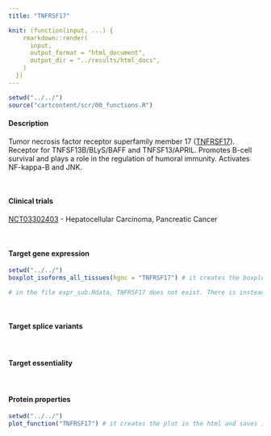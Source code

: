 ```yaml
---
title: "TNFRSF17"

knit: (function(input, ...) {
    rmarkdown::render(
      input,
      output_format = "html_document",
      output_dir = "../results/html_docs",
    )
  })
---
```


```r
setwd("../../")
source("cartcontent/scr/00_functions.R")
```


<h4>Description</h4>
Tumor necrosis factor receptor superfamily member 17 ([TNFRSF17](https://www.uniprot.org/uniprot/Q02223)). Receptor for TNFSF13B/BLyS/BAFF and TNFSF13/APRIL. Promotes B-cell survival and plays a role in the regulation of humoral immunity. Activates NF-kappa-B and JNK.

<br> 

<h4>Clinical trials</h4>
[NCT03302403](https://clinicaltrials.gov/ct2/show/NCT03302403) - Hepatocellular Carcinoma, Pancreatic Cancer

<br>

<h4>Target gene expression</h4>
```r
setwd("../../")
boxplot_isoforms_all_tissues(hgnc = "TNFRSF17") # it creates the boxplot in the html and saves it as .pdf in the plot/isoform_expression folder

# in the file expr_sub.Rdata, TNFRSF17 does not exist. There is instead ENSG00000172322 (CLEC12A) that is not among the TCGA CarT target. 

```
<br>

<h4>Target splice variants</h4>

<br>

<h4>Target essentiality</h4>

<br>

<h4>Protein properties</h4>
```r
setwd("../../")
plot_function("TNFRSF17") # it creates the plot in the html and saves it as .pdf in the plot/protein_properties folder
```